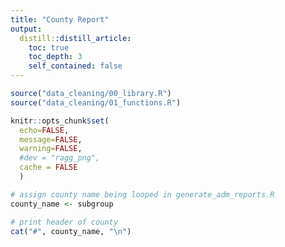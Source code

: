 ```yaml
---
title: "County Report"
output: 
  distill::distill_article:
    toc: true
    toc_depth: 3
    self_contained: false
---
```


```r
source("data_cleaning/00_library.R")
source("data_cleaning/01_functions.R")
```

```r
knitr::opts_chunk$set(
  echo=FALSE, 
  message=FALSE, 
  warning=FALSE,
  #dev = "ragg_png",
  cache = FALSE
  )
```

```r
# assign county name being looped in generate_adm_reports.R
county_name <- subgroup

# print header of county
cat("#", county_name, "\n")
```
```r

```

